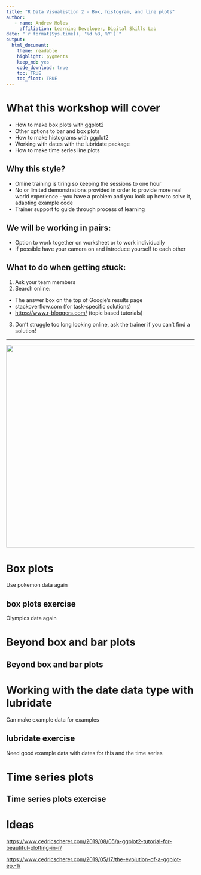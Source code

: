```yaml
---
title: "R Data Visualistion 2 - Box, histogram, and line plots"
author:
   - name: Andrew Moles
     affiliation: Learning Developer, Digital Skills Lab
date: "`r format(Sys.time(), '%d %B, %Y')`"
output: 
  html_document: 
    theme: readable
    highlight: pygments
    keep_md: yes
    code_download: true
    toc: TRUE
    toc_float: TRUE
---
```


# What this workshop will cover

-   How to make box plots with ggplot2
-   Other options to bar and box plots
-   How to make histograms with ggplot2
-   Working with dates with the lubridate package
-   How to make time series line plots

## Why this style?

-   Online training is tiring so keeping the sessions to one hour
-   No or limited demonstrations provided in order to provide more real world experience - you have a problem and you look up how to solve it, adapting example code
-   Trainer support to guide through process of learning

## We will be working in pairs:

-   Option to work together on worksheet or to work individually
-   If possible have your camera on and introduce yourself to each other

## What to do when getting stuck:

1)  Ask your team members
2)  Search online:

-   The answer box on the top of Google's results page
-   stackoverflow.com (for task-specific solutions)
-   <https://www.r-bloggers.com/> (topic based tutorials)

3)  Don't struggle too long looking online, ask the trainer if you can't find a solution!

------------------------------------------------------------------------

![](https://github.com/andrewmoles2/rTrainIntroduction/blob/master/r-data-visualisation-1/images/ggplot2_masterpiece.png?raw=true){width="541"}

# Box plots 

Use pokemon data again

## box plots exercise

Olympics data again

# Beyond box and bar plots

## Beyond box and bar plots

# Working with the date data type with lubridate

Can make example data for examples

## lubridate exercise

Need good example data with dates for this and the time series

# Time series plots

## Time series plots exercise

# Ideas

<https://www.cedricscherer.com/2019/08/05/a-ggplot2-tutorial-for-beautiful-plotting-in-r/>

<https://www.cedricscherer.com/2019/05/17/the-evolution-of-a-ggplot-ep.-1/>
